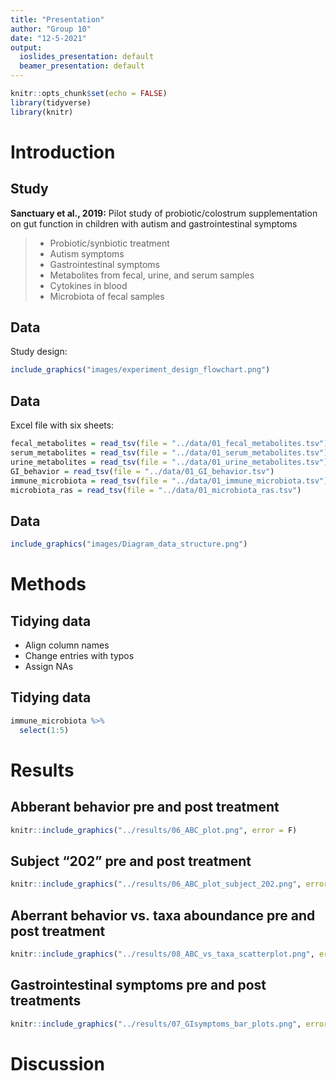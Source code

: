 ```yaml
---
title: "Presentation"
author: "Group 10"
date: "12-5-2021"
output:
  ioslides_presentation: default
  beamer_presentation: default
---
```


```r
knitr::opts_chunk$set(echo = FALSE)
library(tidyverse)
library(knitr)
```

# Introduction 

## Study {.build}

__Sanctuary et al., 2019:__
Pilot study of probiotic/colostrum supplementation on gut function in children with autism and gastrointestinal symptoms

> - Probiotic/synbiotic treatment
 - Autism symptoms
 - Gastrointestinal symptoms
 - Metabolites from fecal, urine, and serum samples
 - Cytokines in blood
 - Microbiota of fecal samples

## Data


Study design:

```r
include_graphics("images/experiment_design_flowchart.png")
```


## Data

Excel file with six sheets:

```r
fecal_metabolites = read_tsv(file = "../data/01_fecal_metabolites.tsv")
serum_metabolites = read_tsv(file = "../data/01_serum_metabolites.tsv")
urine_metabolites = read_tsv(file = "../data/01_urine_metabolites.tsv")
GI_behavior = read_tsv(file = "../data/01_GI_behavior.tsv")
immune_microbiota = read_tsv(file = "../data/01_immune_microbiota.tsv")
microbiota_ras = read_tsv(file = "../data/01_microbiota_ras.tsv")

```

## Data

```r
include_graphics("images/Diagram_data_structure.png")
```


# Methods

## Tidying data

- Align column names
- Change entries with typos
- Assign NAs

## Tidying data

```r
immune_microbiota %>% 
  select(1:5)
```

# Results

## Abberant behavior pre and post treatment

```r
knitr::include_graphics("../results/06_ABC_plot.png", error = F)
```

## Subject "202" pre and post treatment

```r
knitr::include_graphics("../results/06_ABC_plot_subject_202.png", error = F)
```

## Aberrant behavior vs. taxa aboundance pre and post treatment

```r
knitr::include_graphics("../results/08_ABC_vs_taxa_scatterplot.png", error = F)
```

## Gastrointestinal symptoms pre and post treatments

```r
knitr::include_graphics("../results/07_GIsymptoms_bar_plots.png", error = F)
```


# Discussion